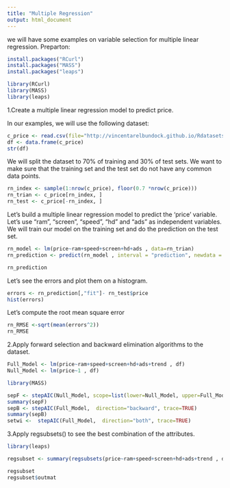 ---
title: "Multiple Regression"
output: html_document
---
we will have some examples on variable selection for multiple linear regression.
Preparton:
```{r}
install.packages("RCurl")
install.packages("MASS")
install.packages("leaps")

library(RCurl)
library(MASS)
library(leaps)

```


1.Create a multiple linear regression model to predict price.

In our examples, we will use the following dataset:
```{r}
c_price <- read.csv(file="http://vincentarelbundock.github.io/Rdatasets/csv/Ecdat/Computers.csv", sep = ",")
df <- data.frame(c_price)
str(df)
```

We will split the dataset to 70% of training and 30% of test sets. We want to make sure that the training set and the test set do not have any common data points.

```{r}
rn_index <- sample(1:nrow(c_price), floor(0.7 *nrow(c_price)))
rn_trian <- c_price[rn_index, ]
rn_test <- c_price[-rn_index, ]

```

Let's build a multiple linear regression model to predict the 'price' variable. Let's use “ram”, “screen”, “speed”, “hd” and “ads” as independent variables. We will train our model on the training set and do the prediction on the test set.

```{r}
rn_model <- lm(price~ram+speed+screen+hd+ads , data=rn_trian)
rn_prediction <- predict(rn_model , interval = "prediction", newdata = rn_test)

```

```{r}
rn_prediction
```

Let's see the errors and plot them on a histogram.

```{r}
errors <- rn_prediction[,"fit"]- rn_test$price
hist(errors)

```

Let's compute the root mean square error 

```{r}
rn_RMSE <-sqrt(mean(errors^2))
rn_RMSE

```

2.Apply forward selection and backward elimination algorithms to the dataset.

```{r}
Full_Model <- lm(price~ram+speed+screen+hd+ads+trend , df)
Null_Model <- lm(price~1 , df)

library(MASS)

sepF <- stepAIC(Null_Model, scope=list(lower=Null_Model, upper=Full_Model), direction="forward", trace=TRUE)
summary(sepF)
sepB <- stepAIC(Full_Model,  direction="backward", trace=TRUE)
summary(sepB)
setwi <-  stepAIC(Full_Model,  direction="both", trace=TRUE)

```

3.Apply regsubsets() to see the best combination of the attributes.

```{r}
library(leaps)

regsubset <- summary(regsubsets(price~ram+speed+screen+hd+ads+trend , df , nbest=1)) 

regsubset
regsubset$outmat
```


